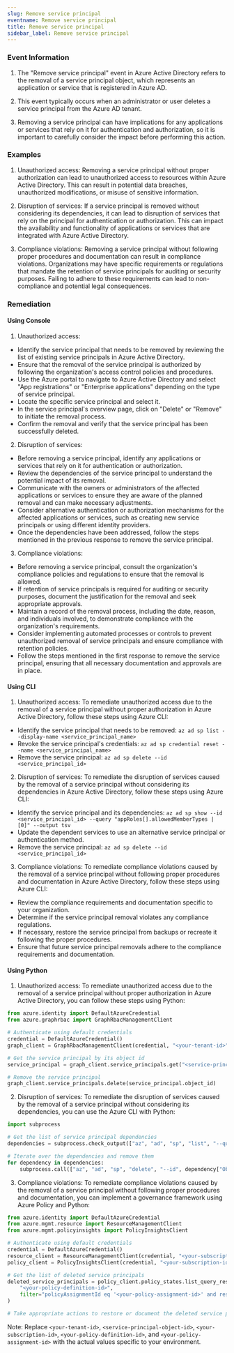 ```yaml
--- 
slug: Remove service principal
eventname: Remove service principal
title: Remove service principal
sidebar_label: Remove service principal
---
```

                       
### Event Information

1. The "Remove service principal" event in Azure Active Directory refers to the removal of a service principal object, which represents an application or service that is registered in Azure AD.

2. This event typically occurs when an administrator or user deletes a service principal from the Azure AD tenant.

3. Removing a service principal can have implications for any applications or services that rely on it for authentication and authorization, so it is important to carefully consider the impact before performing this action.


### Examples

1. Unauthorized access: Removing a service principal without proper authorization can lead to unauthorized access to resources within Azure Active Directory. This can result in potential data breaches, unauthorized modifications, or misuse of sensitive information.

2. Disruption of services: If a service principal is removed without considering its dependencies, it can lead to disruption of services that rely on the principal for authentication or authorization. This can impact the availability and functionality of applications or services that are integrated with Azure Active Directory.

3. Compliance violations: Removing a service principal without following proper procedures and documentation can result in compliance violations. Organizations may have specific requirements or regulations that mandate the retention of service principals for auditing or security purposes. Failing to adhere to these requirements can lead to non-compliance and potential legal consequences.

### Remediation

#### Using Console

1. Unauthorized access:
- Identify the service principal that needs to be removed by reviewing the list of existing service principals in Azure Active Directory.
- Ensure that the removal of the service principal is authorized by following the organization's access control policies and procedures.
- Use the Azure portal to navigate to Azure Active Directory and select "App registrations" or "Enterprise applications" depending on the type of service principal.
- Locate the specific service principal and select it.
- In the service principal's overview page, click on "Delete" or "Remove" to initiate the removal process.
- Confirm the removal and verify that the service principal has been successfully deleted.

2. Disruption of services:
- Before removing a service principal, identify any applications or services that rely on it for authentication or authorization.
- Review the dependencies of the service principal to understand the potential impact of its removal.
- Communicate with the owners or administrators of the affected applications or services to ensure they are aware of the planned removal and can make necessary adjustments.
- Consider alternative authentication or authorization mechanisms for the affected applications or services, such as creating new service principals or using different identity providers.
- Once the dependencies have been addressed, follow the steps mentioned in the previous response to remove the service principal.

3. Compliance violations:
- Before removing a service principal, consult the organization's compliance policies and regulations to ensure that the removal is allowed.
- If retention of service principals is required for auditing or security purposes, document the justification for the removal and seek appropriate approvals.
- Maintain a record of the removal process, including the date, reason, and individuals involved, to demonstrate compliance with the organization's requirements.
- Consider implementing automated processes or controls to prevent unauthorized removal of service principals and ensure compliance with retention policies.
- Follow the steps mentioned in the first response to remove the service principal, ensuring that all necessary documentation and approvals are in place.

#### Using CLI

1. Unauthorized access: To remediate unauthorized access due to the removal of a service principal without proper authorization in Azure Active Directory, follow these steps using Azure CLI:

- Identify the service principal that needs to be removed: `az ad sp list --display-name <service_principal_name>`
- Revoke the service principal's credentials: `az ad sp credential reset --name <service_principal_name>`
- Remove the service principal: `az ad sp delete --id <service_principal_id>`

2. Disruption of services: To remediate the disruption of services caused by the removal of a service principal without considering its dependencies in Azure Active Directory, follow these steps using Azure CLI:

- Identify the service principal and its dependencies: `az ad sp show --id <service_principal_id> --query "appRoles[].allowedMemberTypes | [0]" --output tsv`
- Update the dependent services to use an alternative service principal or authentication method.
- Remove the service principal: `az ad sp delete --id <service_principal_id>`

3. Compliance violations: To remediate compliance violations caused by the removal of a service principal without following proper procedures and documentation in Azure Active Directory, follow these steps using Azure CLI:

- Review the compliance requirements and documentation specific to your organization.
- Determine if the service principal removal violates any compliance regulations.
- If necessary, restore the service principal from backups or recreate it following the proper procedures.
- Ensure that future service principal removals adhere to the compliance requirements and documentation.

#### Using Python

1. Unauthorized access: To remediate unauthorized access due to the removal of a service principal without proper authorization in Azure Active Directory, you can follow these steps using Python:

```python
from azure.identity import DefaultAzureCredential
from azure.graphrbac import GraphRbacManagementClient

# Authenticate using default credentials
credential = DefaultAzureCredential()
graph_client = GraphRbacManagementClient(credential, "<your-tenant-id>")

# Get the service principal by its object id
service_principal = graph_client.service_principals.get("<service-principal-object-id>")

# Remove the service principal
graph_client.service_principals.delete(service_principal.object_id)
```

2. Disruption of services: To remediate the disruption of services caused by the removal of a service principal without considering its dependencies, you can use the Azure CLI with Python:

```python
import subprocess

# Get the list of service principal dependencies
dependencies = subprocess.check_output(["az", "ad", "sp", "list", "--query", "[?appOwnerTenantId=='<your-tenant-id>'].{Name:displayName, ObjectId:objectId}"])

# Iterate over the dependencies and remove them
for dependency in dependencies:
    subprocess.call(["az", "ad", "sp", "delete", "--id", dependency["ObjectId"]])
```

3. Compliance violations: To remediate compliance violations caused by the removal of a service principal without following proper procedures and documentation, you can implement a governance framework using Azure Policy and Python:

```python
from azure.identity import DefaultAzureCredential
from azure.mgmt.resource import ResourceManagementClient
from azure.mgmt.policyinsights import PolicyInsightsClient

# Authenticate using default credentials
credential = DefaultAzureCredential()
resource_client = ResourceManagementClient(credential, "<your-subscription-id>")
policy_client = PolicyInsightsClient(credential, "<your-subscription-id>")

# Get the list of deleted service principals
deleted_service_principals = policy_client.policy_states.list_query_results(
    "<your-policy-definition-id>",
    filter="policyAssignmentId eq '<your-policy-assignment-id>' and resourceType eq 'Microsoft.Directory/servicePrincipals' and state eq 'Deleted'"
)

# Take appropriate actions to restore or document the deleted service principals
```

Note: Replace `<your-tenant-id>`, `<service-principal-object-id>`, `<your-subscription-id>`, `<your-policy-definition-id>`, and `<your-policy-assignment-id>` with the actual values specific to your environment.


 